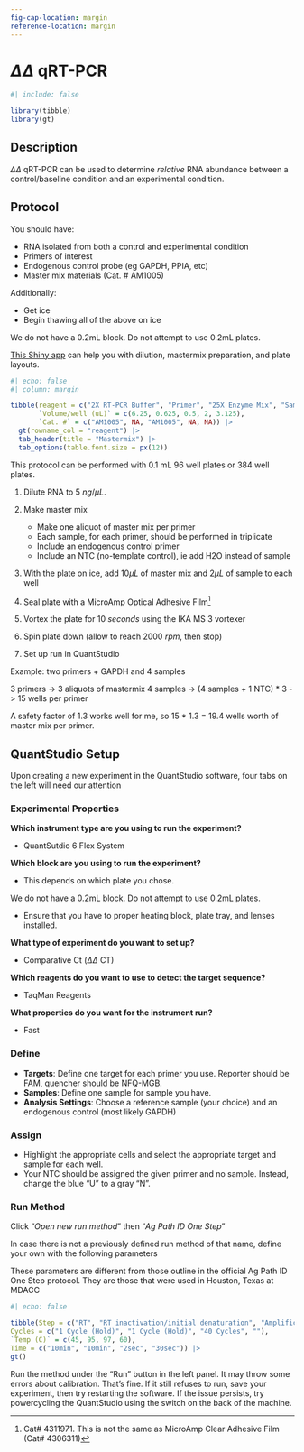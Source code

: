 ```yaml
---
fig-cap-location: margin
reference-location: margin
---
```

# $\Delta\Delta$ qRT-PCR


```r
#| include: false

library(tibble)
library(gt)
```

## Description

$\Delta\Delta$ qRT-PCR can be used to determine *relative* RNA abundance between a control/baseline condition and an experimental condition.

## Protocol

:::{.callout-note}
You should have:

- RNA isolated from both a control and experimental condition
- Primers of interest
- Endogenous control probe (eg GAPDH, PPIA, etc)
- Master mix materials (Cat. # AM1005)

Additionally:

- Get ice
- Begin thawing all of the above on ice
:::

:::{.callout-warning}
We do not have a 0.2mL block. Do not attempt to use 0.2mL plates.
:::

:::{.callout-tip}
[This Shiny app](https://kai-a.shinyapps.io/plan-pcr/) can help you with dilution, mastermix preparation, and plate layouts.
:::

```r
#| echo: false
#| column: margin

tibble(reagent = c("2X RT-PCR Buffer", "Primer", "25X Enzyme Mix", "Sample", "Nuclease Free H2O"), 
       `Volume/well (uL)` = c(6.25, 0.625, 0.5, 2, 3.125),
       `Cat. #` = c("AM1005", NA, "AM1005", NA, NA)) |> 
  gt(rowname_col = "reagent") |> 
  tab_header(title = "Mastermix") |> 
  tab_options(table.font.size = px(12))
```

This protocol can be performed with 0.1 mL 96 well plates or 384 well plates.

1. Dilute RNA to $5\ ng/\mu L$.

2. Make master mix
    - Make one aliquot of master mix per primer
    - Each sample, for each primer, should be performed in triplicate
    - Include an endogenous control primer
    - Include an NTC (no-template control), ie add H2O instead of sample



3. With the plate on ice, add $10\mu L$ of master mix and $2 \mu L$ of sample to each well
4. Seal plate with a MicroAmp Optical Adhesive Film^[Cat# 4311971. This is not the same as MicroAmp Clear Adhesive Film (Cat# 4306311)]

5. Vortex the plate for $10\ seconds$ using the IKA MS 3 vortexer
6. Spin plate down (allow to reach $2000\ rpm$, then stop)
7. Set up run in QuantStudio

:::{.callout-note}
Example: two primers + GAPDH and 4 samples

3 primers -> 3 aliquots of mastermix
4 samples -> (4 samples + 1 NTC) * 3 -> 15 wells per primer

A safety factor of 1.3 works well for me, so 15 * 1.3 = 19.4 wells worth of master mix per primer.
:::

## QuantStudio Setup

Upon creating a new experiment in the QuantStudio software, four tabs on the left will need our attention

### Experimental Properties

**Which instrument type are you using to run the experiment?**
  
  * QuantSutdio 6 Flex System

**Which block are you using to run the experiment?**
  
  * This depends on which plate you chose.

:::{.callout-warning}
We do not have a 0.2mL block. Do not attempt to use 0.2mL plates.
:::

  * Ensure that you have to proper heating block, plate tray, and lenses installed.

**What type of experiment do you want to set up?**
  
  * Comparative Ct ($\Delta\Delta$ CT)

**Which reagents do you want to use to detect the target sequence?**
  
  * TaqMan Reagents

**What properties do you want for the instrument run?**
  
  * Fast


### Define

* **Targets**: Define one target for each primer you use. Reporter should be FAM, quencher should be NFQ-MGB.
* **Samples**: Define one sample for sample you have.
* **Analysis Settings**: Choose a reference sample (your choice) and an endogenous control (most likely GAPDH)

### Assign

* Highlight the appropriate cells and select the appropriate target and sample for each well.
* Your NTC should be assigned the given primer and no sample. Instead, change the blue "U" to a gray "N".

### Run Method

Click "*Open new run method*" then "*Ag Path ID One Step*"

In case there is not a previously defined run method of that name, define your own with the following parameters

:::{.callout-note}
These parameters are different from those outline in the official Ag Path ID One Step protocol. They are those that were used in Houston, Texas at MDACC
:::

```r
#| echo: false

tibble(Step = c("RT", "RT inactivation/initial denaturation", "Amplification", ""), 
Cycles = c("1 Cycle (Hold)", "1 Cycle (Hold)", "40 Cycles", ""), 
`Temp (C)` = c(45, 95, 97, 60), 
Time = c("10min", "10min", "2sec", "30sec")) |>
gt()
```

Run the method under the "Run" button in the left panel. It may throw some errors about calibration. That's fine. If it still refuses to run, save your experiment, then try restarting the software. If the issue persists, try powercycling the QuantStudio using the switch on the back of the machine.
